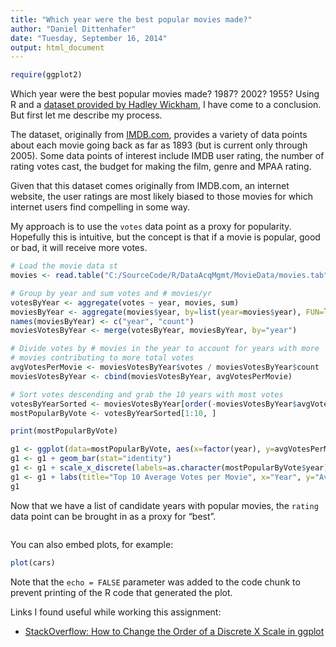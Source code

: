 ```yaml
---
title: "Which year were the best popular movies made?"
author: "Daniel Dittenhafer"
date: "Tuesday, September 16, 2014"
output: html_document
---
```

```r
require(ggplot2)
```

Which year were the best popular movies made? 1987? 2002? 1955? Using R and a 
[dataset provided by Hadley Wickham](http://had.co.nz/data/movies/), I have come
to a conclusion. But first let me describe my process.

The dataset, originally from [IMDB.com](http://IMBD.com/), provides a variety 
of data points about each movie going back as far as 1893 (but is current only 
through 2005). Some data points of interest include IMDB user rating, the 
number of rating votes cast, the budget for making the film, genre and MPAA rating.

Given that this dataset comes originally from IMDB.com, an internet website, the user ratings are 
most likely biased to those movies for which internet users find compelling in some way. 

My approach is to use the `votes` data point as a proxy for popularity. Hopefully this
is intuitive, but the concept is that if a movie is popular, good or bad, it will 
receive more votes.

```r
# Load the movie data st
movies <- read.table("C:/SourceCode/R/DataAcqMgmt/MovieData/movies.tab", sep="\t", header=TRUE, quote="", comment="")

# Group by year and sum votes and # movies/yr
votesByYear <- aggregate(votes ~ year, movies, sum)
moviesByYear <- aggregate(movies$year, by=list(year=movies$year), FUN=length)
names(moviesByYear) <- c("year", "count")
moviesVotesByYear <- merge(votesByYear, moviesByYear, by="year")

# Divide votes by # movies in the year to account for years with more 
# movies contributing to more total votes
avgVotesPerMovie <- moviesVotesByYear$votes / moviesVotesByYear$count
moviesVotesByYear <- cbind(moviesVotesByYear, avgVotesPerMovie)

# Sort votes descending and grab the 10 years with most votes
votesByYearSorted <- moviesVotesByYear[order(-moviesVotesByYear$avgVotesPerMovie), ]
mostPopularByVote <- votesByYearSorted[1:10, ]

print(mostPopularByVote)
```

```r
g1 <- ggplot(data=mostPopularByVote, aes(x=factor(year), y=avgVotesPerMovie))
g1 <- g1 + geom_bar(stat="identity")
g1 <- g1 + scale_x_discrete(labels=as.character(mostPopularByVote$year), limits=as.character(mostPopularByVote$year))
g1 <- g1 + labs(title="Top 10 Average Votes per Movie", x="Year", y="Average Votes / Movie")
g1

```

Now that we have a list of candidate years with popular movies, the `rating` data point 
can be brought in as a proxy for "best". 

```r



```

You can also embed plots, for example:

```r
plot(cars)
```

Note that the `echo = FALSE` parameter was added to the code chunk to prevent printing of the R code that generated the plot.

Links I found useful while working this assignment:

* [StackOverflow: How to Change the Order of a Discrete X Scale in ggplot](http://stackoverflow.com/questions/3253641/how-to-change-the-order-of-a-discrete-x-scale-in-ggplot)
